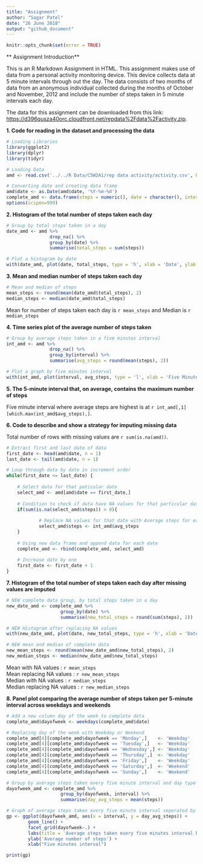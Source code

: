 ---
title: "Assignment"
author: "Sagar Patel"
date: "26 June 2018"
output: "github_document"
---

```{r setup, include = FALSE, cache = FALSE}
knitr::opts_chunk$set(error = TRUE)
```

** Assignment Introduction**

This is an R Markdown Assignment in HTML. This assignment makes use of data from a personal activity monitoring device. This device collects data at 5 minute intervals through out the day. The data consists of two months of data from an anonymous individual collected during the months of October and November, 2012 and include the number of steps taken in 5 minute intervals each day.

The data for this assignment can be downloaded from this link: <https://d396qusza40orc.cloudfront.net/repdata%2Fdata%2Factivity.zip>.

**1. Code for reading in the dataset and processing the data**
```{r library data, message=FALSE}
# Loading Libraries
library(ggplot2)
library(dplyr)
library(tidyr)

# Loading Data
amd <- read.csv('../../R Data/C5W2A1/rep data activity/activity.csv', header = TRUE)

# Converting date and creating data frame
amd$date <- as.Date(amd$date, '%Y-%m-%d')
complete_amd <- data.frame(steps = numeric(), date = character(), interval = numeric())
options(scipen=999)
```
  
**2. Histogram of the total number of steps taken each day**
```{r histo steps}

# Group by total steps taken in a day
date_amd <- amd %>%
                drop_na() %>%
                group_by(date) %>%
                summarise(total_steps = sum(steps))

# Plot a histogram by date
with(date_amd, plot(date, total_steps, type = 'h', xlab = 'Date', ylab = 'Total Steps per day', main = 'Histogram of total steps for each day', lwd = 5))

```
  
**3. Mean and median number of steps taken each day**
```{r mean and median}
# Mean and median of steps
mean_steps <- round(mean(date_amd$total_steps), 2)
median_steps <- median(date_amd$total_steps)

```


Mean for number of steps taken each day is `r mean_steps` and Median is `r median_steps`  
  
**4. Time series plot of the average number of steps taken**
```{r average steps}

# Group by average steps taken in a five minutes interval
int_amd <- amd %>%
                drop_na() %>%
                group_by(interval) %>%
                summarise(avg_steps = round(mean(steps), 2))

# Plot a graph by five minutes interval
with(int_amd, plot(interval, avg_steps, type = 'l', xlab = 'Five Minutes Interval', ylab = 'Mean Steps by interval', main = 'Average steps taken every five minutes'))

```

**5. The 5-minute interval that, on average, contains the maximum number of steps**  

Five minute interval where average steps are highest is at `r int_amd[,1][which.max(int_amd$avg_steps),]`.  
  
**6. Code to describe and show a strategy for imputing missing data**   

Total number of rows with missing values are `r sum(is.na(amd))`.  
  
  
```{r missing value}
# Extract first and last date of data
first_date <- head(amd$date, n = 1)
last_date <- tail(amd$date, n = 1)

# Loop through data by date in increment order
while(first_date <= last_date) {
    
    # Select data for that paticular date
    select_amd <- amd[amd$date == first_date,]
    
    # Condition to check if data have NA values for that particular date
    if(sum(is.na(select_amd$steps)) > 0){
        
            # Replace NA values for that date with Average steps for each interval
            select_amd$steps <- int_amd$avg_steps
    }
    
    # Using new data frame and append data for each date
    complete_amd <- rbind(complete_amd, select_amd)
    
    # Increase date by one
    first_date <- first_date + 1
}
```

**7. Histogram of the total number of steps taken each day after missing values are imputed**
```{r histo new steps}

# NEW complete data group, by total steps taken in a day
new_date_amd <- complete_amd %>%
                    group_by(date) %>%
                    summarise(new_total_steps = round(sum(steps), 2))

# NEW Histogram after replacing NA values
with(new_date_amd, plot(date, new_total_steps, type = 'h', xlab = 'Date', ylab = 'Total Steps per day', main = 'New Histogram of total steps for each day', lwd = 5))

```         

```{r new mean and new median}
# NEW mean and median of complete data
new_mean_steps <- round(mean(new_date_amd$new_total_steps), 2)
new_median_steps <- median(new_date_amd$new_total_steps)

```

Mean with NA values : `r mean_steps`   
Mean replacing NA values : `r new_mean_steps`    
Median with NA values : `r median_steps`   
Median replacing NA values : `r new_median_steps`  

**8. Panel plot comparing the average number of steps taken per 5-minute interval across weekdays and weekends**
```{r weekdays and weekend}

# Add a new column day of the week to complete data
complete_amd$dayofweek <- weekdays(complete_amd$date)

# Replacing day of the week with Weekday or Weekend
complete_amd[4][complete_amd$dayofweek == 'Monday',]    <- 'Weekday'
complete_amd[4][complete_amd$dayofweek == 'Tuesday',]   <- 'Weekday'
complete_amd[4][complete_amd$dayofweek == 'Wednesday',] <- 'Weekday'
complete_amd[4][complete_amd$dayofweek == 'Thursday',]  <- 'Weekday'
complete_amd[4][complete_amd$dayofweek == 'Friday',]    <- 'Weekday'
complete_amd[4][complete_amd$dayofweek == 'Saturday',]  <- 'Weekend'
complete_amd[4][complete_amd$dayofweek == 'Sunday',]    <- 'Weekend'

# Group by average steps taken every five minute interval and day type 
dayofweek_amd <- complete_amd %>%
                    group_by(dayofweek, interval) %>%
                    summarise(day_avg_steps = mean(steps))

# Graph of average steps taken every five minute interval seperated by weekdays and weekend
gp <- ggplot(dayofweek_amd, aes(x = interval, y = day_avg_steps)) +
        geom_line() +
        facet_grid(dayofweek~.) +
        labs(title = 'Average steps taken every five minutes interval by weekdays and weekend') +
        ylab('Average number of steps') + 
        xlab("Five minutes interval")

print(gp)
```